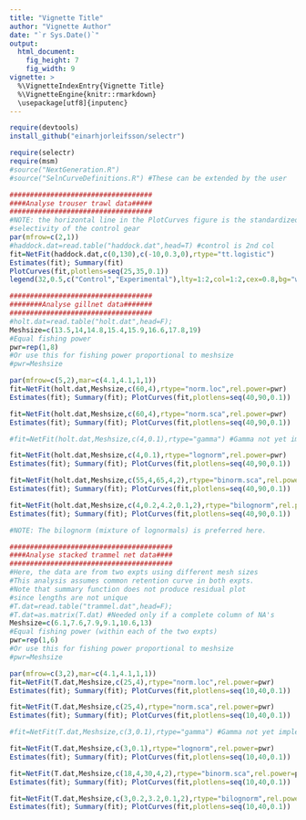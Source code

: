 ```yaml
---
title: "Vignette Title"
author: "Vignette Author"
date: "`r Sys.Date()`"
output: 
  html_document:
    fig_height: 7
    fig_width: 9
vignette: >
  %\VignetteIndexEntry{Vignette Title}
  %\VignetteEngine{knitr::rmarkdown}
  \usepackage[utf8]{inputenc}
---
```



```r
require(devtools)
install_github("einarhjorleifsson/selectr")
```

```r
require(selectr)
require(msm)
#source("NextGeneration.R")
#source("SelnCurveDefinitions.R") #These can be extended by the user

###################################
####Analyse trouser trawl data#####
###################################
#NOTE: the horizontal line in the PlotCurves figure is the standardized 
#selectivity of the control gear
par(mfrow=c(2,1))
#haddock.dat=read.table("haddock.dat",head=T) #control is 2nd col
fit=NetFit(haddock.dat,c(0,130),c(-10,0.3,0),rtype="tt.logistic")
Estimates(fit); Summary(fit)
PlotCurves(fit,plotlens=seq(25,35,0.1))
legend(32,0.5,c("Control","Experimental"),lty=1:2,col=1:2,cex=0.8,bg="white")

###################################
########Analyse gillnet data#######
###################################
#holt.dat=read.table("holt.dat",head=F); 
Meshsize=c(13.5,14,14.8,15.4,15.9,16.6,17.8,19) 
#Equal fishing power
pwr=rep(1,8)
#Or use this for fishing power proportional to meshsize
#pwr=Meshsize

par(mfrow=c(5,2),mar=c(4.1,4.1,1,1))
fit=NetFit(holt.dat,Meshsize,c(60,4),rtype="norm.loc",rel.power=pwr)
Estimates(fit); Summary(fit); PlotCurves(fit,plotlens=seq(40,90,0.1))

fit=NetFit(holt.dat,Meshsize,c(60,4),rtype="norm.sca",rel.power=pwr)
Estimates(fit); Summary(fit); PlotCurves(fit,plotlens=seq(40,90,0.1))

#fit=NetFit(holt.dat,Meshsize,c(4,0.1),rtype="gamma") #Gamma not yet implemented

fit=NetFit(holt.dat,Meshsize,c(4,0.1),rtype="lognorm",rel.power=pwr)
Estimates(fit); Summary(fit); PlotCurves(fit,plotlens=seq(40,90,0.1))

fit=NetFit(holt.dat,Meshsize,c(55,4,65,4,2),rtype="binorm.sca",rel.power=pwr)
Estimates(fit); Summary(fit); PlotCurves(fit,plotlens=seq(40,90,0.1))

fit=NetFit(holt.dat,Meshsize,c(4,0.2,4.2,0.1,2),rtype="bilognorm",rel.power=pwr)
Estimates(fit); Summary(fit); PlotCurves(fit,plotlens=seq(40,90,0.1))

#NOTE: The bilognorm (mixture of lognormals) is preferred here.

########################################
####Analyse stacked trammel net data####
########################################
#Here, the data are from two expts using different mesh sizes
#This analysis assumes common retention curve in both expts.
#Note that summary function does not produce residual plot
#since lengths are not unique
#T.dat=read.table("trammel.dat",head=F); 
#T.dat=as.matrix(T.dat) #Needed only if a complete column of NA's
Meshsize=c(6.1,7.6,7.9,9.1,10.6,13) 
#Equal fishing power (within each of the two expts)
pwr=rep(1,6)
#Or use this for fishing power proportional to meshsize
#pwr=Meshsize

par(mfrow=c(3,2),mar=c(4.1,4.1,1,1))
fit=NetFit(T.dat,Meshsize,c(25,4),rtype="norm.loc",rel.power=pwr)
Estimates(fit); Summary(fit); PlotCurves(fit,plotlens=seq(10,40,0.1))

fit=NetFit(T.dat,Meshsize,c(25,4),rtype="norm.sca",rel.power=pwr)
Estimates(fit); Summary(fit); PlotCurves(fit,plotlens=seq(10,40,0.1))

#fit=NetFit(T.dat,Meshsize,c(3,0.1),rtype="gamma") #Gamma not yet implemented

fit=NetFit(T.dat,Meshsize,c(3,0.1),rtype="lognorm",rel.power=pwr)
Estimates(fit); Summary(fit); PlotCurves(fit,plotlens=seq(10,40,0.1))

fit=NetFit(T.dat,Meshsize,c(18,4,30,4,2),rtype="binorm.sca",rel.power=pwr)
Estimates(fit); Summary(fit); PlotCurves(fit,plotlens=seq(10,40,0.1))

fit=NetFit(T.dat,Meshsize,c(3,0.2,3.2,0.1,2),rtype="bilognorm",rel.power=pwr)
Estimates(fit); Summary(fit); PlotCurves(fit,plotlens=seq(10,40,0.1))

```
